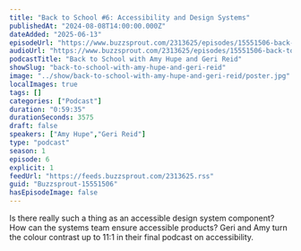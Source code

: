```yaml
---
title: "Back to School #6: Accessibility and Design Systems"
publishedAt: "2024-08-08T14:00:00.000Z"
dateAdded: "2025-06-13"
episodeUrl: "https://www.buzzsprout.com/2313625/episodes/15551506-back-to-school-6-accessibility-and-design-systems.mp3"
audioUrl: "https://www.buzzsprout.com/2313625/episodes/15551506-back-to-school-6-accessibility-and-design-systems.mp3"
podcastTitle: "Back to School with Amy Hupe and Geri Reid"
showSlug: "back-to-school-with-amy-hupe-and-geri-reid"
image: "../show/back-to-school-with-amy-hupe-and-geri-reid/poster.jpg"
localImages: true
tags: []
categories: ["Podcast"]
duration: "0:59:35"
durationSeconds: 3575
draft: false
speakers: ["Amy Hupe","Geri Reid"]
type: "podcast"
season: 1
episode: 6
explicit: 1
feedUrl: "https://feeds.buzzsprout.com/2313625.rss"
guid: "Buzzsprout-15551506"
hasEpisodeImage: false
---
```

Is there really such a thing as an accessible design system component? How can the systems team ensure accessible products? Geri and Amy turn the colour contrast up to 11:1 in their final podcast on accessibility.
